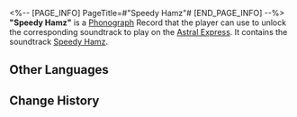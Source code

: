 <%-- [PAGE_INFO]
PageTitle=#"Speedy Hamz"#
[END_PAGE_INFO] --%>
{{Item Infobox
|id          = 210326
|image       = Item Speedy Hamz.png{{subst:void|<!--$UPLOAD:<<SpriteOutput/ItemFigures/210001.png>-<Item Speedy Hamz.png>-<Item Icons>>-->}}
|type        = Disk
|invCategory = Valuables
|rarity      = 3
|effect      = 
|description = A record that can be played on the Express' phonograph. It might be a chance acquisition or a gift from someone else. All sorts of memories surge up when the music plays &mdash; the smiles, encounters, touches, and the excitement of battle. Maybe that is why people still collect records even as society rapidly advances.<br />The current record contains the track "Speedy Hamz."
}}
{{Description|''"Hehehe &mdash; Have a Spheroid match!"''}}
'''"Speedy Hamz"''' is a [[Phonograph]] Record that the player can use to unlock the corresponding soundtrack to play on the [[Astral Express]]. It contains the soundtrack [[Speedy Hamz]].

==Other Languages==
{{Other Languages
|en   = "Speedy Hamz"
|zhs  = 《飞毛腿哈姆兹》
|zht  = 《飛毛腿哈姆茲》
|ja   = 『神速のハムーツ』
|ko   = ≪달려라, 햄즈!≫
|es   = Speedy Hamzález
|fr   = «&nbsp;Speedy Hamz&nbsp;»
|ru   = Speedy Hamz
|th   = "Speedy Hamz"
|vi   = "Hamz Thần Tốc"
|de   = „Flinker Hamz“
|id   = "Speedy Hamz"
|pt   = "Speedy Hamz"
}}

==Change History==
{{Change History|2.2}}